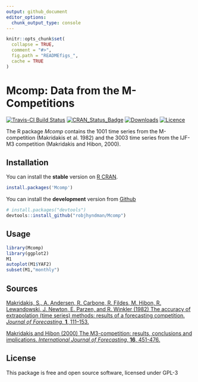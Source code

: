 ```yaml
---
output: github_document
editor_options: 
  chunk_output_type: console
---
```


<!-- README.md is generated from README.Rmd. Please edit that file -->

```r
knitr::opts_chunk$set(
  collapse = TRUE,
  comment = "#>",
  fig.path = "READMEfigs_",
  cache = TRUE
)
```

# Mcomp: Data from the M-Competitions

[![Travis-CI Build Status](https://travis-ci.org/robjhyndman/Mcomp.svg?branch=master)](https://travis-ci.org/robjhyndman/Mcomp)
[![CRAN_Status_Badge](http://www.r-pkg.org/badges/version/Mcomp)](https://cran.r-project.org/package=Mcomp)
[![Downloads](http://cranlogs.r-pkg.org/badges/Mcomp)](https://cran.r-project.org/package=Mcomp)
[![Licence](https://img.shields.io/badge/licence-GPL--3-blue.svg)](https://www.gnu.org/licenses/gpl-3.0.en.html)

The R package *Mcomp* contains the 1001 time series from the M-competition (Makridakis et al. 1982) and the 3003 time series from the IJF-M3 competition (Makridakis and Hibon, 2000).

## Installation

You can install the **stable** version on
[R CRAN](https://cran.r-project.org/package=Mcomp).

```r
install.packages('Mcomp')
```

You can install the **development** version from
[Github](https://github.com/robjhyndman/Mcomp)

```r
# install.packages("devtools")
devtools::install_github("robjhyndman/Mcomp")
```

## Usage

```r
library(Mcomp)
library(ggplot2)
M1
autoplot(M1$YAF2)
subset(M1,"monthly")
```

## Sources

[Makridakis, S., A. Andersen, R. Carbone, R. Fildes, M. Hibon, R. Lewandowski, J. Newton, E. Parzen, and R. Winkler (1982) The accuracy of extrapolation (time series) methods: results of a forecasting competition. *Journal of Forecasting*, **1**, 111--153.](http://doi.org/10.1002/for.3980010202)

[Makridakis and Hibon (2000) The M3-competition: results, conclusions and implications. *International Journal of Forecasting*, **16**, 451-476.](https://doi.org/10.1016/S0169-2070(00)00057-1)

## License

This package is free and open source software, licensed under GPL-3
